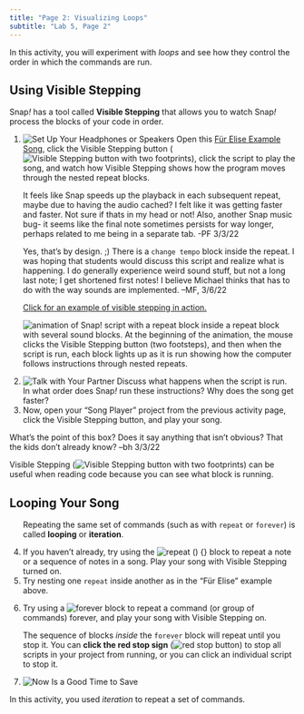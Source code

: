 ```yaml
---
title: "Page 2: Visualizing Loops"
subtitle: "Lab 5, Page 2"
---
```


::: learn
In this activity, you will experiment with <em>loops</em> and see how they control the order in which the commands are run.
:::

## Using Visible Stepping

<p>Snap<em>!</em> has a tool called <strong>Visible Stepping</strong> that allows you to watch Snap<em>!</em> process the blocks of your code in order.</p>

::: forYouToDo
<ol>

<li>

<img src="/img/icons/headphones.png" title="Set Up Your Headphones or Speakers" alt="Set Up Your Headphones or Speakers" class="imageRight"/> Open this <a class="js-run snap-project" href="/prog/lab-5/sample-song-player-fur-elise.xml" title="Sample Song Player - Snap! project" target="_blank">Für Elise Example Song</a>, click the Visible Stepping button (<img src="/img/2-complexity/visible-stepping.png" title="Visible Stepping button with two footprints" alt="Visible Stepping button with two footprints" class="inline nopadtb"/>), click the script to play the song, and watch how Visible Stepping shows how the program moves through the nested repeat blocks.<br />

::: todo
<p>It feels like Snap speeds up the playback in each subsequent repeat, maybe due to having the audio cached? I felt like it was getting faster and faster. Not sure if thats in my head or not! Also, another Snap music bug- it seems like the final note sometimes persists for way longer, perhaps related to me being in a separate tab. -PF 3/3/22</p>

<p>Yes, that's by design. ;) There is a <code>change tempo</code> block inside the repeat. I was hoping that students would discuss this script and realize what is happening. I do generally experience weird sound stuff, but not a long last note; I get shortened first notes! I believe Michael thinks that has to do with the way sounds are implemented. --MF, 3/6/22</p>
:::

::: endnote
<p><a href="#hint-visible-stepping" data-bs-toggle="collapse" title="Click for an example of visible stepping in action.">Click for an example of visible stepping in action.</a></p>

::: {#hint-visible-stepping .collapse}
<img src="/img/U2/lab01/sample-song-player-fur-elise.gif" title="animation of Snap! script with a repeat block inside a repeat block with several sound blocks. At the beginning of the animation, the mouse clicks the Visible Stepping button (two footsteps), and then when the script is run, each block lights up as it is run showing how the computer follows instructions through nested repeats." alt="animation of Snap! script with a repeat block inside a repeat block with several sound blocks. At the beginning of the animation, the mouse clicks the Visible Stepping button (two footsteps), and then when the script is run, each block lights up as it is run showing how the computer follows instructions through nested repeats." class="indent"/>
:::
:::

</li>

<li><img src="/img/icons/talk-with-your-partner.png" title="Talk with Your Partner" alt="Talk with Your Partner" class="imageRight"/> Discuss what happens when the script is run. In what order does Snap<em>!</em> run these instructions? Why does the song get faster?</li>

<li>Now, open your "Song Player" project from the previous activity page, click the Visible Stepping button, and play your song.</li>

</ol>
:::

::: endnote
::: todo
What's the point of this box? Does it say anything that isn't obvious? That the kids don't already know? --bh 3/3/22
:::

Visible Stepping (<img src="/img/2-complexity/visible-stepping.png" title="Visible Stepping button with two footprints" alt="Visible Stepping button with two footprints" class="inline nopadtb"/>) can be useful when reading code because you can see what block is running.
:::

## Looping Your Song

::: forYouToDo
<ol start="4">

::: vocab
<p>Repeating the same set of commands (such as with <code>repeat</code> or <code>forever</code>) is called <strong>looping</strong> or <strong>iteration</strong>.</p>
:::

<li>If you haven't already, try using the <img src="/img/blocks/repeat.png" title="repeat () {}" alt="repeat () {}" class="inline nopadtb"/> block to repeat a note or a sequence of notes in a song. Play your song with Visible Stepping turned on.</li>

<li>Try nesting one <code>repeat</code> inside another as in the "Für Elise" example above.</li>

<li>

Try using a <img src="/img/blocks/forever-full-size.png" title="forever" alt="forever" class="inline nopadtb"/> block to repeat a command (or group of commands) forever, and play your song with Visible Stepping on.

::: {.narrower style="clear: right;"}
The sequence of blocks <em>inside</em> the <code>forever</code> block will repeat until you stop it. You can <strong>click the red stop sign</strong> (<img src="/img/1-introduction/stop_button.png" title="red stop button" alt="red stop button"/>) to stop all scripts in your project from running, or you can click an individual script to stop it.
:::

</li>

<li><img src="/img/icons/save-now.png" title="Now Is a Good Time to Save" alt="Now Is a Good Time to Save" class="inline"/></li>

</ol>
:::

::: learn
In this activity, you used <em>iteration</em> to repeat a set of commands.
:::
